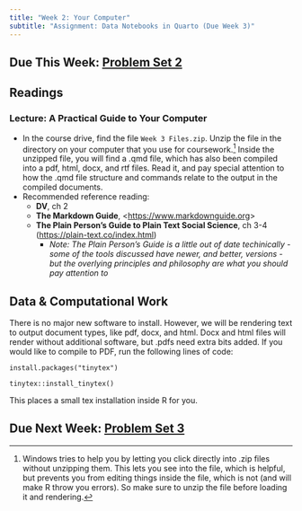 ```yaml
---
title: "Week 2: Your Computer"
subtitle: "Assignment: Data Notebooks in Quarto (Due Week 3)"
---
```


## Due This Week: [Problem Set 2]((../problemsets/ps2.qmd))

## Readings
### Lecture: A Practical Guide to Your Computer 

- In the course drive, find the file `Week 3 Files.zip`.  Unzip the file in the directory on your computer that you use for coursework.[^zip]  Inside the unzipped file, you will find a .qmd file, which has also been compiled into a pdf, html, docx, and rtf files. Read it, and pay special attention to how the .qmd file structure and commands relate to the output in the compiled documents.
- Recommended reference reading:
  - **DV**, ch 2
  - **The Markdown Guide**, <<https://www.markdownguide.org>>
  - **The Plain Person's Guide to Plain Text Social Science**, ch 3-4 (<https://plain-text.co/index.html>)
    - *Note: The Plain Person's Guide is a little out of date techinically - some of the tools discussed have newer, and better, versions - but the overlying principles and philosophy are what you should pay attention to*

[^zip]: Windows tries to help you by letting you click directly into .zip files without unzipping them. This lets you see into the file, which is helpful, but prevents you from editing things inside the file, which is not (and will make R throw you errors).  So make sure to unzip the file before loading it and rendering.

## Data & Computational Work

There is no major new software to install.  However, we will be rendering text to output document types, like pdf, docx, and html.  Docx and html files will render without additional software, but .pdfs need extra bits added.  If you would like to compile to PDF, run the following lines of code:

`install.packages("tinytex")`

`tinytex::install_tinytex()`

This places a small tex installation inside R for you.

## Due Next Week: [Problem Set 3](../problemsets/ps3.qmd)